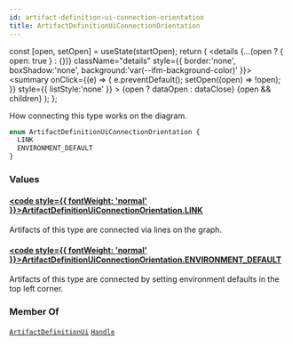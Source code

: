 ```yaml
---
id: artifact-definition-ui-connection-orientation
title: ArtifactDefinitionUiConnectionOrientation
---
```









  const [open, setOpen] = useState(startOpen);
  return (
    <details {...(open ? { open: true } : {})} className="details" style={{ border:'none', boxShadow:'none', background:'var(--ifm-background-color)' }}>
      <summary
        onClick={(e) => {
          e.preventDefault();
          setOpen((open) => !open);
        }}
        style={{ listStyle:'none' }}
      >
      {open ? dataOpen : dataClose}
      </summary>
      {open && children}
    </details>
  );
};








How connecting this type works on the diagram.


```graphql
enum ArtifactDefinitionUiConnectionOrientation {
  LINK
  ENVIRONMENT_DEFAULT
}
```




### Values

#### [<code style={{ fontWeight: 'normal' }}>ArtifactDefinitionUiConnectionOrientation.<b>LINK</b></code>](#)  
Artifacts of this type are connected via lines on the graph.


#### [<code style={{ fontWeight: 'normal' }}>ArtifactDefinitionUiConnectionOrientation.<b>ENVIRONMENT&#x005F;DEFAULT</b></code>](#)  
Artifacts of this type are connected by setting environment defaults in the top left corner.






### Member Of

[`ArtifactDefinitionUi`](/swapi/types/objects/artifact-definition-ui.mdx)  <Badge class="badge badge--secondary badge--relation" text="object"/><Bullet />[`Handle`](/swapi/types/objects/handle.mdx)  <Badge class="badge badge--secondary badge--relation" text="object"/>
